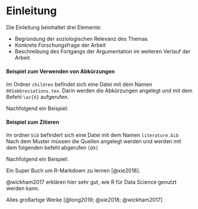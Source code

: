 # Einleitung

Die Einleitung beinhaltet drei Elemente:

- Begründung der soziologischen Relevanz des Themas
- Konkrete Forschungsfrage der Arbeit
- Beschreibung des Fortgangs der Argumentation im weiteren Verlauf der Arbeit

#### Beispiel zum Verwenden von Abkürzungen

Im Ordner `children` befindet sich eine Datei mit dem Namen `001abbreviations.tex`.
Darin werden die Abkürzungen angelegt und mit dem Befehl `\ac{X}` aufgerufen.

Nachfolgend ein Beispiel:

\ac{FE}


#### Beispiel zum Zitieren

Im ordner `bib` befindert sich eine Datei mit dem Namen `literature.bib`
Nach dem Muster müssen die Quellen angelegt werden und werden mit dem folgenden befehl abgerufen `[@X]`

Nachfolgend ein Beispiel:

Ein Super Buch um R-Markdown zu lernen [@xie2018].

@wickham2017 erklären hier sehr gut, wie R für Data Science genutzt werden kann.

Alles großartige Werke [@long2019; @xie2018; @wickham2017]